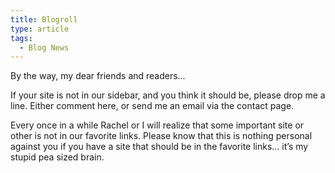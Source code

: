 ```yaml
---
title: Blogroll
type: article
tags:
  - Blog News
---
```


By the way, my dear friends and readers…

If your site is not in our sidebar, and you think it should be, please drop me a line. Either comment here, or send me an email via the contact page.

Every once in a while Rachel or I will realize that some important site or other is not in our favorite links. Please know that this is nothing personal against you if you have a site that should be in the favorite links… it’s my stupid pea sized brain.

